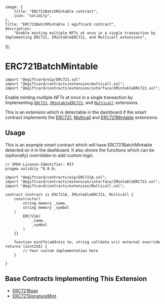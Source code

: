 
	image: {
		title: "ERC721BatchMintable contract",
		icon: "solidity",
	},
	title: "ERC721BatchMintable | egiftcard contract",
	description:
		"Enable minting multiple NFTs at once in a single transaction by Implementing ERC721, IMintableERC721, and Multicall extensions",
});

# ERC721BatchMintable

```solidity
import "@egiftcard/eip/ERC721.sol"
import "@egiftcard/contracts/extension/multicall.sol";
import "@egiftcard/contracts/extension/interface/IMintableERC721.sol";
```

Enable minting multiple NFTs at once in a single transaction by Implementing [`ERC721`](/contracts/build/extensions/erc-721/ERC721), [`IMintableERC721`](/contracts/build/extensions/erc-721/ERC721Mintable), and [`Multicall`](/contracts/build/extensions/general/Multicall) extensions.

This is an extension which is detectable in the dashboard if the smart contract implements the
[ERC721](/contracts/build/extensions/erc-721/ERC721), [Multicall](/contracts/build/extensions/general/Multicall) and [ERC721Mintable](/contracts/build/extensions/erc-721/ERC721Mintable) extensions.

## Usage

This is an example smart contract which will have ERC721BatchMintable detected on it in the dashboard. It also shows the functions which can be (optionally) overridden to add custom logic.

```solidity
// SPDX-License-Identifier: MIT
pragma solidity ^0.8.0;

import "@egiftcard/contracts/eip/ERC721A.sol";
import "@egiftcard/contracts/extension/interface/IMintableERC721.sol";
import "@egiftcard/contracts/extension/Multicall.sol";

contract Contract is ERC721A, IMintableERC721, Multicall {
    constructor(
        string memory _name,
        string memory _symbol
    )
        ERC721A(
            _name,
            _symbol
        )
    {}

    function mintTo(address to, string calldata uri) external override returns (uint256) {
        // Your custom implementation here
    }

}
```

## Base Contracts Implementing This Extension

- [ERC721Base](/contracts/build/base-contracts/erc-721/base)
- [ERC721SignatureMint](/contracts/build/base-contracts/erc-721/signature-mint)
